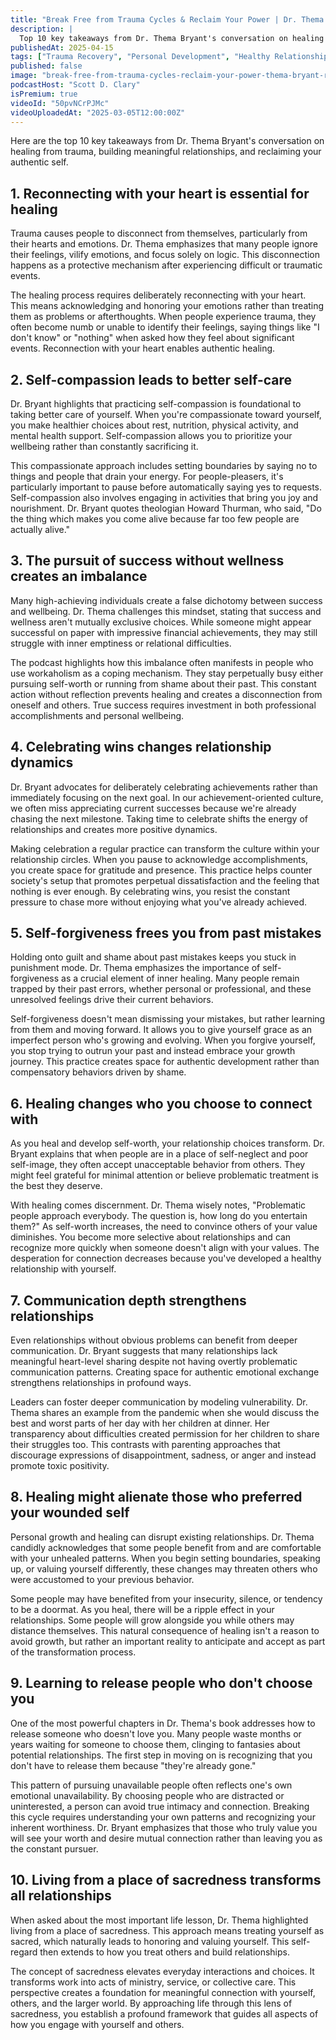 ```yaml
---
title: "Break Free from Trauma Cycles & Reclaim Your Power | Dr. Thema Bryant - Renowned Psychologist"
description: |
  Top 10 key takeaways from Dr. Thema Bryant's conversation on healing from trauma, building meaningful relationships, and reclaiming your authentic self.
publishedAt: 2025-04-15
tags: ["Trauma Recovery", "Personal Development", "Healthy Relationships"]
published: false
image: "break-free-from-trauma-cycles-reclaim-your-power-thema-bryant-renowned-psychologist.jpg"
podcastHost: "Scott D. Clary"
isPremium: true
videoId: "50pvNCrPJMc"
videoUploadedAt: "2025-03-05T12:00:00Z"
---
```



<PodcastSummaryPageLayout frontmatter={frontmatter}>

Here are the top 10 key takeaways from Dr. Thema Bryant's conversation on healing from trauma, building meaningful relationships, and reclaiming your authentic self.

## 1. Reconnecting with your heart is essential for healing

Trauma causes people to disconnect from themselves, particularly from their hearts and emotions. Dr. Thema emphasizes that many people ignore their feelings, vilify emotions, and focus solely on logic. This disconnection happens as a protective mechanism after experiencing difficult or traumatic events.

The healing process requires deliberately reconnecting with your heart. This means acknowledging and honoring your emotions rather than treating them as problems or afterthoughts. When people experience trauma, they often become numb or unable to identify their feelings, saying things like "I don't know" or "nothing" when asked how they feel about significant events. Reconnection with your heart enables authentic healing.

## 2. Self-compassion leads to better self-care

Dr. Bryant highlights that practicing self-compassion is foundational to taking better care of yourself. When you're compassionate toward yourself, you make healthier choices about rest, nutrition, physical activity, and mental health support. Self-compassion allows you to prioritize your wellbeing rather than constantly sacrificing it.

This compassionate approach includes setting boundaries by saying no to things and people that drain your energy. For people-pleasers, it's particularly important to pause before automatically saying yes to requests. Self-compassion also involves engaging in activities that bring you joy and nourishment. Dr. Bryant quotes theologian Howard Thurman, who said, "Do the thing which makes you come alive because far too few people are actually alive."

## 3. The pursuit of success without wellness creates an imbalance

Many high-achieving individuals create a false dichotomy between success and wellbeing. Dr. Thema challenges this mindset, stating that success and wellness aren't mutually exclusive choices. While someone might appear successful on paper with impressive financial achievements, they may still struggle with inner emptiness or relational difficulties.

The podcast highlights how this imbalance often manifests in people who use workaholism as a coping mechanism. They stay perpetually busy either pursuing self-worth or running from shame about their past. This constant action without reflection prevents healing and creates a disconnection from oneself and others. True success requires investment in both professional accomplishments and personal wellbeing.

## 4. Celebrating wins changes relationship dynamics

Dr. Bryant advocates for deliberately celebrating achievements rather than immediately focusing on the next goal. In our achievement-oriented culture, we often miss appreciating current successes because we're already chasing the next milestone. Taking time to celebrate shifts the energy of relationships and creates more positive dynamics.

Making celebration a regular practice can transform the culture within your relationship circles. When you pause to acknowledge accomplishments, you create space for gratitude and presence. This practice helps counter society's setup that promotes perpetual dissatisfaction and the feeling that nothing is ever enough. By celebrating wins, you resist the constant pressure to chase more without enjoying what you've already achieved.

## 5. Self-forgiveness frees you from past mistakes

Holding onto guilt and shame about past mistakes keeps you stuck in punishment mode. Dr. Thema emphasizes the importance of self-forgiveness as a crucial element of inner healing. Many people remain trapped by their past errors, whether personal or professional, and these unresolved feelings drive their current behaviors.

Self-forgiveness doesn't mean dismissing your mistakes, but rather learning from them and moving forward. It allows you to give yourself grace as an imperfect person who's growing and evolving. When you forgive yourself, you stop trying to outrun your past and instead embrace your growth journey. This practice creates space for authentic development rather than compensatory behaviors driven by shame.

## 6. Healing changes who you choose to connect with

As you heal and develop self-worth, your relationship choices transform. Dr. Bryant explains that when people are in a place of self-neglect and poor self-image, they often accept unacceptable behavior from others. They might feel grateful for minimal attention or believe problematic treatment is the best they deserve.

With healing comes discernment. Dr. Thema wisely notes, "Problematic people approach everybody. The question is, how long do you entertain them?" As self-worth increases, the need to convince others of your value diminishes. You become more selective about relationships and can recognize more quickly when someone doesn't align with your values. The desperation for connection decreases because you've developed a healthy relationship with yourself.

## 7. Communication depth strengthens relationships

Even relationships without obvious problems can benefit from deeper communication. Dr. Bryant suggests that many relationships lack meaningful heart-level sharing despite not having overtly problematic communication patterns. Creating space for authentic emotional exchange strengthens relationships in profound ways.

Leaders can foster deeper communication by modeling vulnerability. Dr. Thema shares an example from the pandemic when she would discuss the best and worst parts of her day with her children at dinner. Her transparency about difficulties created permission for her children to share their struggles too. This contrasts with parenting approaches that discourage expressions of disappointment, sadness, or anger and instead promote toxic positivity.

## 8. Healing might alienate those who preferred your wounded self

Personal growth and healing can disrupt existing relationships. Dr. Thema candidly acknowledges that some people benefit from and are comfortable with your unhealed patterns. When you begin setting boundaries, speaking up, or valuing yourself differently, these changes may threaten others who were accustomed to your previous behavior.

Some people may have benefited from your insecurity, silence, or tendency to be a doormat. As you heal, there will be a ripple effect in your relationships. Some people will grow alongside you while others may distance themselves. This natural consequence of healing isn't a reason to avoid growth, but rather an important reality to anticipate and accept as part of the transformation process.

## 9. Learning to release people who don't choose you

One of the most powerful chapters in Dr. Thema's book addresses how to release someone who doesn't love you. Many people waste months or years waiting for someone to choose them, clinging to fantasies about potential relationships. The first step in moving on is recognizing that you don't have to release them because "they're already gone."

This pattern of pursuing unavailable people often reflects one's own emotional unavailability. By choosing people who are distracted or uninterested, a person can avoid true intimacy and connection. Breaking this cycle requires understanding your own patterns and recognizing your inherent worthiness. Dr. Bryant emphasizes that those who truly value you will see your worth and desire mutual connection rather than leaving you as the constant pursuer.

## 10. Living from a place of sacredness transforms all relationships

When asked about the most important life lesson, Dr. Thema highlighted living from a place of sacredness. This approach means treating yourself as sacred, which naturally leads to honoring and valuing yourself. This self-regard then extends to how you treat others and build relationships.

The concept of sacredness elevates everyday interactions and choices. It transforms work into acts of ministry, service, or collective care. This perspective creates a foundation for meaningful connection with yourself, others, and the larger world. By approaching life through this lens of sacredness, you establish a profound framework that guides all aspects of how you engage with yourself and others.

</PodcastSummaryPageLayout>

